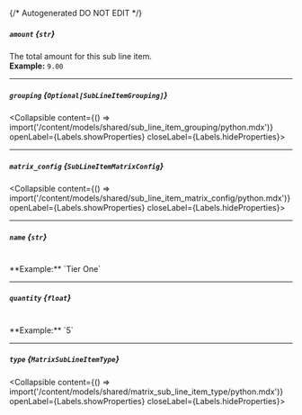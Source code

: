{/* Autogenerated DO NOT EDIT  */}

##### `amount` *{`str`}*
The total amount for this sub line item.
<br/>
**Example:** `9.00`

---
##### `grouping` *{`Optional[SubLineItemGrouping]`}*
<Collapsible content={() => import('/content/models/shared/sub_line_item_grouping/python.mdx')} openLabel={Labels.showProperties} closeLabel={Labels.hideProperties}>
</Collapsible>

---
##### `matrix_config` *{`SubLineItemMatrixConfig`}*
<Collapsible content={() => import('/content/models/shared/sub_line_item_matrix_config/python.mdx')} openLabel={Labels.showProperties} closeLabel={Labels.hideProperties}>
</Collapsible>

---
##### `name` *{`str`}*
<br/>
**Example:** `Tier One`

---
##### `quantity` *{`float`}*
<br/>
**Example:** `5`

---
##### `type` *{`MatrixSubLineItemType`}*
<Collapsible content={() => import('/content/models/shared/matrix_sub_line_item_type/python.mdx')} openLabel={Labels.showProperties} closeLabel={Labels.hideProperties}>
</Collapsible>


